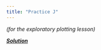 ```yaml
---
title: "Practice J"
---
```


*(for the exploratory plotting lesson)*


[***Solution***](../practice/solution-J.qmd)
